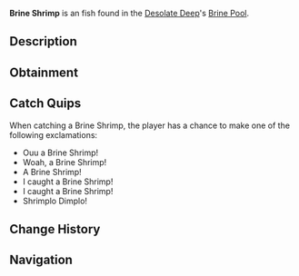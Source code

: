 {{FishInfobox
|image          = Brine Shrimp.png
|rarity         = Uncommon
|sea            = First Sea
|location       = [[Brine Pool]]
|sublocation    = 
|sources        = Coral Geode, Fishing Rod
|radar_location = 
|xp             = 130
|weather        = 
|time           = Day
|season         = 
|bait           = 
|base_weight    = 0.3
|base_value     = 230
|weight_range   = 0.2
|base_chance    = 2250
|base_resil     = 65
}}
'''Brine Shrimp''' is an {{Rarity|Uncommon}} fish found in the [[Desolate Deep]]'s [[Desolate Deep#Brine Pool|Brine Pool]].

== Description ==
{{Description|The Brine Shrimp is a small crustacean abundant in the Brine Pool within the Desolate Deep. They possess the ability to adapt and survive within harsh conditions, particularly incredibly salty water like the Brine Pool. They feed on microorganisms during the day, and are at the bottom of the food chain within the Brine Pool.|Bestiary Entry}}

== Obtainment ==
{{Description|Found in the Brine Pool during the day.|Bestiary Hint}}
{{Fish Availability|
Desolate Deep/Brine Pool
|top_rods      = 
Training Rod\205660.26\150083.35;
Leviathan's Fang Rod\185626.61\177339.25;
Free Spirit Rod\183009.81\178041.9;
Trident Rod\178350.63\173509.2;
Azure Of Lagoon\165611.11\160598.02;
Flimsy Rod\148011.24\137125.38;
Lucky Rod\114801.45\115367.88;
No-Life Rod\155004.68\150312.65;
Fungal Rod\137701.86\137457.11;
Seraphic Rod\148097.64\140083.81;
Ethereal Prism Rod\147488.99\138770.33;
Astralhook Rod\147242.71\138879.55;
Challenger's Rod\146811.84\139361.77;
Rod Of The Forgotten Fang\145390.23\138474.54;
Blazebringer Rod\144026.24\139903.45;
Rod Of The Exalted One\141106.87\135249.15;
Verdant Shear Rod\139949.52\137876.45;
Depthseeker Rod\139771.31\133517.7;
Rod Of The Depths\139641.13\134603.58;
Zeus Rod\139407.11\135788.11;
Avalanche Rod\137845.95\131731.87;
Reinforced Rod\137650.79\131629.75;
Volcanic Rod\134798.41\131748.46;
Steady Rod\72869.57\70414.13
|recommended   = Training Rod
}}

== Catch Quips ==
When catching a Brine Shrimp, the player has a chance to make one of the following exclamations:
* Ouu a Brine Shrimp!
* Woah, a Brine Shrimp!
* A Brine Shrimp!
* I caught a Brine Shrimp!
* I caught a Brine Shrimp!
* Shrimplo Dimplo!

== Change History ==
{{Change History|{{subst:Current Version}}}}

== Navigation ==
{{Fish Navbox|Brine Pool}}